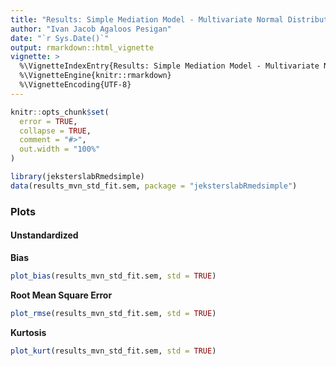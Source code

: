 ```yaml
---
title: "Results: Simple Mediation Model - Multivariate Normal Distribution - Standardized - Complete Data - Fit Structural Equation Modeling"
author: "Ivan Jacob Agaloos Pesigan"
date: "`r Sys.Date()`"
output: rmarkdown::html_vignette
vignette: >
  %\VignetteIndexEntry{Results: Simple Mediation Model - Multivariate Normal Distribution - Standardized - Complete Data - Fit Structural Equation Modeling}
  %\VignetteEngine{knitr::rmarkdown}
  %\VignetteEncoding{UTF-8}
---
```


```r
knitr::opts_chunk$set(
  error = TRUE,
  collapse = TRUE,
  comment = "#>",
  out.width = "100%"
)
```

```r
library(jeksterslabRmedsimple)
data(results_mvn_std_fit.sem, package = "jeksterslabRmedsimple")
```

### Plots

#### Unstandardized

**Bias**

```r
plot_bias(results_mvn_std_fit.sem, std = TRUE)
```

**Root Mean Square Error**

```r
plot_rmse(results_mvn_std_fit.sem, std = TRUE)
```

**Kurtosis**

```r
plot_kurt(results_mvn_std_fit.sem, std = TRUE)
```
